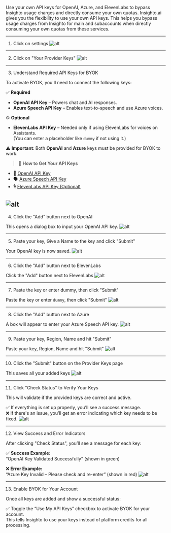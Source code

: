 Use your own API keys for OpenAI, Azure, and ElevenLabs to bypass Insighto usage charges and directly consume your own quotas.
Insighto.ai gives you the flexibility to use your own API keys. This helps you bypass usage charges from Insighto for main and subaccounts when directly consuming your own quotas from these services.

---

 1. Click on settings
![alt](images/BYOK/1.png)

---

 2. Click on "Your Provider Keys"
![alt](images/BYOK/2.webp)

---

 3. Understand Required API Keys for BYOK

To activate BYOK, you'll need to connect the following keys:

✅ **Required**  
- **OpenAI API Key** – Powers chat and AI responses.  
- **Azure Speech API Key** – Enables text-to-speech and use Azure voices.

⚙ **Optional**  
- **ElevenLabs API Key** – Needed only if using ElevenLabs for voices on Assistants.  
  (You can enter a placeholder like `dummy` if not using it.)

⚠ **Important**: Both **OpenAI** and **Azure** keys must be provided for BYOK to work.

> 🔗 **How to Get Your API Keys**

- 🧠 [OpenAI API Key](https://help.openai.com/en/articles/4936850-where-do-i-find-my-openai-api-key)  
- 🗣 [Azure Speech API Key](https://docs.merkulov.design/how-to-get-microsoft-azure-tts-api-key/)  
- 🎙 [ElevenLabs API Key (Optional)](https://help.elevenlabs.io/hc/en-us/articles/14599447207697-How-to-authorize-yourself-using-your-xi-api-key)

![alt](images/BYOK/3.png)
---

 4. Click the "Add" button next to OpenAI

This opens a dialog box to input your OpenAI API key.
![alt](images/BYOK/4.png)

---

 5. Paste your key, Give a Name to the key and click "Submit"

Your OpenAI key is now saved.
![alt](images/BYOK/5.png)

---

 6. Click the "Add" button next to ElevenLabs

Click the "Add" button next to ElevenLabs
![alt](images/BYOK/6.png)

---

 7. Paste the key or enter dummy, then click "Submit"

Paste the key or enter `dummy`, then click "Submit"
![alt](images/BYOK/7.png)

---

 8. Click the "Add" button next to Azure

A box will appear to enter your Azure Speech API key.
![alt](images/BYOK/8.png)

---

 9. Paste your key, Region, Name and hit "Submit"

Paste your key, Region, Name and hit "Submit"
![alt](images/BYOK/9.png)

---

 10. Click the "Submit" button on the Provider Keys page

This saves all your added keys
![alt](images/BYOK/10.webp)

---

 11. Click "Check Status" to Verify Your Keys

This will validate if the provided keys are correct and active.

✅ If everything is set up properly, you’ll see a success message.  
❌ If there's an issue, you’ll get an error indicating which key needs to be fixed.
![alt](images/BYOK/11.png)

---

 12. View Success and Error Indicators

After clicking "Check Status", you’ll see a message for each key:

✅ **Success Example:**  
“OpenAI Key Validated Successfully” (shown in green)

❌ **Error Example:**  
“Azure Key Invalid – Please check and re-enter” (shown in red)
![alt](images/BYOK/12.png)

---

 13. Enable BYOK for Your Account

Once all keys are added and show a successful status:


✅ Toggle the “Use My API Keys” checkbox to activate BYOK for your account.  
This tells Insighto to use your keys instead of platform credits for all processing.

